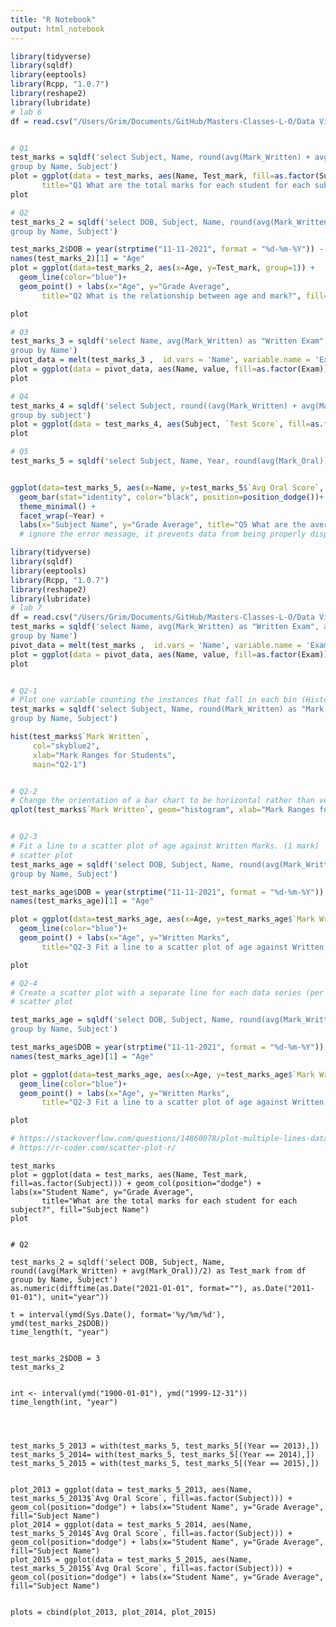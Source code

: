 ```yaml
---
title: "R Notebook"
output: html_notebook
---
```



```r
library(tidyverse)
library(sqldf)
library(eeptools)
library(Rcpp, "1.0.7")
library(reshape2)
library(lubridate)
# lab 6
df = read.csv("/Users/Grim/Documents/GitHub/Masters-Classes-L-O/Data Visualisation/data/studentresult.csv", sep= ',' , header=T )


# Q1
test_marks = sqldf('select Subject, Name, round(avg(Mark_Written) + avg(Mark_Oral), 1)/2 as Test_mark from df
group by Name, Subject')
plot = ggplot(data = test_marks, aes(Name, Test_mark, fill=as.factor(Subject))) + geom_col(position="dodge") + labs(x="Student Name", y="Grade Average", 
       title="Q1 What are the total marks for each student for each subject?", fill="Subjects")
plot

# Q2
test_marks_2 = sqldf('select DOB, Subject, Name, round(avg(Mark_Written) + avg(Mark_Oral), 1)/2 as Test_mark from df
group by Name, Subject')

test_marks_2$DOB = year(strptime("11-11-2021", format = "%d-%m-%Y")) - year(strptime(test_marks_2$DOB, format = "%d-%m-%Y"))
names(test_marks_2)[1] = "Age"
plot = ggplot(data=test_marks_2, aes(x=Age, y=Test_mark, group=1)) +
  geom_line(color="blue")+
  geom_point() + labs(x="Age", y="Grade Average", 
       title="Q2 What is the relationship between age and mark?", fill="Subjects")

plot

# Q3 
test_marks_3 = sqldf('select Name, avg(Mark_Written) as "Written Exam", avg(Mark_Oral) as "Oral Exam" from df
group by Name')
pivot_data = melt(test_marks_3 ,  id.vars = 'Name', variable.name = 'Exam')
plot = ggplot(data = pivot_data, aes(Name, value, fill=as.factor(Exam))) + geom_col(position = "dodge") + labs(x="Student Name", y="Avg Test Score", title="Q3 Did any students do better on their written compared with their oral?", fill="Subjects")
plot

# Q4
test_marks_4 = sqldf('select Subject, round((avg(Mark_Written) + avg(Mark_Oral))/2) as "Test Score" from df
group by subject')
plot = ggplot(data = test_marks_4, aes(Subject, `Test Score`, fill=as.factor(Subject))) + geom_col(position="dodge") + labs(x="Subject Name", y="Grade Average", title="Q4 What subject obtained the best results on average?", fill="Subjects")
plot

# Q5
test_marks_5 = sqldf('select Subject, Name, Year, round(avg(Mark_Oral)) as "Avg Oral Score" from df group by name, subject, year')


ggplot(data=test_marks_5, aes(x=Name, y=test_marks_5$`Avg Oral Score`, fill=Subject)) +
  geom_bar(stat="identity", color="black", position=position_dodge())+
  theme_minimal() +
  facet_wrap(~Year) + 
  labs(x="Subject Name", y="Grade Average", title="Q5 What are the average results in oral exams across all subjects and all years per student?", fill="Subjects")
  # ignore the error message, it prevents data from being properly displayed for avgs


```

```r
library(tidyverse)
library(sqldf)
library(eeptools)
library(Rcpp, "1.0.7")
library(reshape2)
library(lubridate)
# lab 7
df = read.csv("/Users/Grim/Documents/GitHub/Masters-Classes-L-O/Data Visualisation/data/studentresult.csv", sep= ',' , header=T )
test_marks = sqldf('select Name, avg(Mark_Written) as "Written Exam", avg(Mark_Oral) as "Oral Exam" from df
group by Name')
pivot_data = melt(test_marks ,  id.vars = 'Name', variable.name = 'Exam')
plot = ggplot(data = pivot_data, aes(Name, value, fill=as.factor(Exam))) + geom_col(position = "dodge") + labs(x="Student Name", y="Avg Test Score", title="Q1 plot the results for the written and oral exams in two bars per student", fill="Subjects")
plot


# Q2-1
# Plot one variable counting the instances that fall in each bin (Histogram). Bin size can be adjusted with the command binwidth.
test_marks = sqldf('select Subject, Name, round(Mark_Written) as "Mark Written" from df
group by Name, Subject')

hist(test_marks$`Mark Written`, 
     col="skyblue2", 
     xlab="Mark Ranges for Students",
     main="Q2-1")


# Q2-2
# Change the orientation of a bar chart to be horizontal rather than vertical. (1 mark)
qplot(test_marks$`Mark Written`, geom="histogram", xlab="Mark Ranges for Students") + coord_flip()


# Q2-3
# Fit a line to a scatter plot of age against Written Marks. (1 mark)
# scatter plot 
test_marks_age = sqldf('select DOB, Subject, Name, round(avg(Mark_Written)) as "Mark Written" from df
group by Name, Subject')

test_marks_age$DOB = year(strptime("11-11-2021", format = "%d-%m-%Y")) - year(strptime(test_marks_age$DOB, format = "%d-%m-%Y"))
names(test_marks_age)[1] = "Age"

plot = ggplot(data=test_marks_age, aes(x=Age, y=test_marks_age$`Mark Written`, group=1)) +
  geom_line(color="blue")+
  geom_point() + labs(x="Age", y="Written Marks", 
       title="Q2-3 Fit a line to a scatter plot of age against Written Marks", fill="Subjects")

plot

# Q2-4
# Create a scatter plot with a separate line for each data series (per subject). (1 mark)
# scatter plot 

test_marks_age = sqldf('select DOB, Subject, Name, round(avg(Mark_Written)) as "Mark Written" from df
group by Name, Subject')

test_marks_age$DOB = year(strptime("11-11-2021", format = "%d-%m-%Y")) - year(strptime(test_marks_age$DOB, format = "%d-%m-%Y"))
names(test_marks_age)[1] = "Age"

plot = ggplot(data=test_marks_age, aes(x=Age, y=test_marks_age$`Mark Written`, group=1)) +
  geom_line(color="blue")+
  geom_point() + labs(x="Age", y="Written Marks", 
       title="Q2-3 Fit a line to a scatter plot of age against Written Marks", fill="Subjects")

plot

# https://stackoverflow.com/questions/14860078/plot-multiple-lines-data-series-each-with-unique-color-in-r
# https://r-coder.com/scatter-plot-r/

```



```
test_marks
plot = ggplot(data = test_marks, aes(Name, Test_mark, fill=as.factor(Subject))) + geom_col(position="dodge") + labs(x="Student Name", y="Grade Average", 
       title="What are the total marks for each student for each subject?", fill="Subject Name")
plot


# Q2

test_marks_2 = sqldf('select DOB, Subject, Name, round((avg(Mark_Written) + avg(Mark_Oral))/2) as Test_mark from df
group by Name, Subject')
as.numeric(difftime(as.Date("2021-01-01", format=""), as.Date("2011-01-01"), unit="year"))

t = interval(ymd(Sys.Date(), format='%y/%m/%d'), ymd(test_marks_2$DOB))
time_length(t, "year")


test_marks_2$DOB = 3
test_marks_2


int <- interval(ymd("1900-01-01"), ymd("1999-12-31"))
time_length(int, "year")




test_marks_5_2013 = with(test_marks_5, test_marks_5[(Year == 2013),])
test_marks_5_2014= with(test_marks_5, test_marks_5[(Year == 2014),])
test_marks_5_2015 = with(test_marks_5, test_marks_5[(Year == 2015),])


plot_2013 = ggplot(data = test_marks_5_2013, aes(Name, test_marks_5_2013$`Avg Oral Score`, fill=as.factor(Subject))) + geom_col(position="dodge") + labs(x="Student Name", y="Grade Average", fill="Subject Name")
plot_2014 = ggplot(data = test_marks_5_2014, aes(Name, test_marks_5_2014$`Avg Oral Score`, fill=as.factor(Subject))) + geom_col(position="dodge") + labs(x="Student Name", y="Grade Average", fill="Subject Name")
plot_2015 = ggplot(data = test_marks_5_2015, aes(Name, test_marks_5_2015$`Avg Oral Score`, fill=as.factor(Subject))) + geom_col(position="dodge") + labs(x="Student Name", y="Grade Average", fill="Subject Name")


plots = cbind(plot_2013, plot_2014, plot_2015)


```

